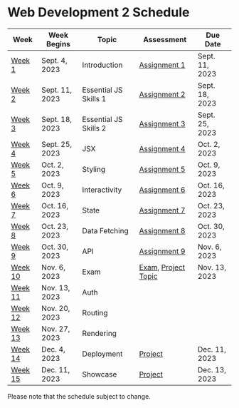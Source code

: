 # Web Development 2 Schedule

| Week               | Week Begins    | Topic                 | Assessment                                             | Due Date       |
| ------------------ | -------------- | --------------------- | ------------------------------------------------------ | -------------- |
| [Week 1](/week1)   | Sept. 4, 2023  | Introduction          | [Assignment 1](/week1/assignment)                      | Sept. 11, 2023 |
| [Week 2](/week2)   | Sept. 11, 2023 | Essential JS Skills 1 | [Assignment 2](/week2/assignment)                      | Sept. 18, 2023 |
| [Week 3](/week3)   | Sept. 18, 2023 | Essential JS Skills 2 | [Assignment 3](/week3/assignment)                      | Sept. 25, 2023 |
| [Week 4](/week4)   | Sept. 25, 2023 | JSX                   | [Assignment 4](/week4/assignment)                      | Oct. 2, 2023   |
| [Week 5](/week5)   | Oct. 2, 2023   | Styling               | [Assignment 5](/week5/assignment)                      | Oct. 9, 2023   |
| [Week 6](/week6)   | Oct. 9, 2023   | Interactivity         | [Assignment 6](/week6/assignment)                      | Oct. 16, 2023  |
| [Week 7](/week7)   | Oct. 16, 2023  | State                 | [Assignment 7](/week7/assignment)                      | Oct. 23, 2023  |
| [Week 8](/week8)   | Oct. 23, 2023  | Data Fetching         | [Assignment 8](/week8/assignment)                      | Oct. 30, 2023  |
| [Week 9](/week9)   | Oct. 30, 2023  | API                   | [Assignment 9](/week9/assignment)                      | Nov. 6, 2023   |
| [Week 10](/week10) | Nov. 6, 2023   | Exam                  | [Exam](/week10/exam), [Project Topic](/week10/project) | Nov. 13, 2023  |
| [Week 11](/week11) | Nov. 13, 2023  | Auth                  |                                                        |                |
| [Week 12](/week12) | Nov. 20, 2023  | Routing               |                                                        |                |
| [Week 13](/week13) | Nov. 27, 2023  | Rendering             |                                                        |                |
| [Week 14](/week14) | Dec. 4, 2023   | Deployment            | [Project](/week14/project)                             | Dec. 11, 2023  |
| [Week 15](/week15) | Dec. 11, 2023  | Showcase              | [Project](/week15/project)                             | Dec. 13, 2023  |

Please note that the schedule subject to change.
